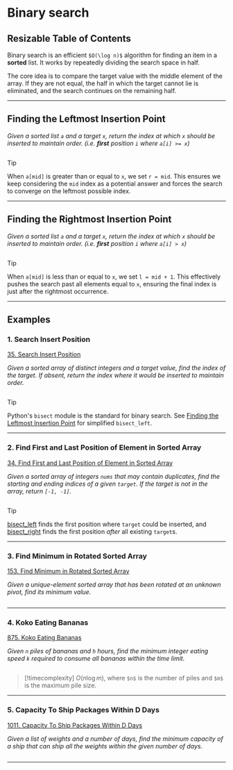 # Binary search

## Resizable Table of Contents

Binary search is an efficient `$O(\log n)$` algorithm for finding an item in a **sorted** list. 
 It works by repeatedly dividing the search space in half.

The core idea is to compare the target value with the middle element of the array.
 If they are not equal, the half in which the target cannot lie is eliminated, 
 and the search continues on the remaining half.

-----

## Finding the Leftmost Insertion Point 

*Given a sorted list `a` and a target `x`, return the index at which `x` should be inserted to maintain order.
(i.e. **first** position `i` where `a[i] >= x`)*

```python file=examples/code/binary_search.py#func:simple_bisect_left 
```

>[!tip] 
>When `a[mid]` is greater than or equal to `x`, we set `r = mid`.
 This ensures we keep considering the `mid` index as a potential answer and forces the search to
  converge on the leftmost possible index.

-----

## Finding the Rightmost Insertion Point 

*Given a sorted list `a` and a target `x`, return the index at which `x` should be inserted to maintain order.
(i.e. **first** position `i` where `a[i] > x`)*

```python file=examples/code/binary_search.py#func:simple_bisect_right
```

>[!tip] 
>When `a[mid]` is less than or equal to `x`, we set `l = mid + 1`.
 This effectively pushes the search past all elements equal to `x`, ensuring the final index is just after the rightmost occurrence.

-----
## Examples


### 1. Search Insert Position

[35. Search Insert Position](https://leetcode.com/problems/search-insert-position/)

*Given a sorted array of distinct integers and a target value, find the index of the target.
If absent, return the index where it would be inserted to maintain order.*

```python file=examples/code/binary_search.py#func:searchInsert
```

  >[!tip] 
  Python's `bisect` module is the standard for binary search.
  See [Finding the Leftmost Insertion Point](#finding-the-leftmost-insertion-point) for simplified `bisect_left`.


-----

### 2. Find First and Last Position of Element in Sorted Array

[34. Find First and Last Position of Element in Sorted Array](https://leetcode.com/problems/find-first-and-last-position-of-element-in-sorted-array/)

*Given a sorted array of integers `nums` that may contain duplicates, 
find the starting and ending indices of a given `target`. If the target is not in the array, return `[-1, -1]`.*

```python file=examples/code/binary_search.py#func:searchRange
```

  >[!tip] 
   [bisect_left](#simple_bisect_left) finds the first position where `target` could be inserted, and
    [bisect_right](#simple_bisect_right) finds the first position *after* all 
  existing `target`s. 


-----

### 3. Find Minimum in Rotated Sorted Array

[153. Find Minimum in Rotated Sorted Array](https://leetcode.com/problems/find-minimum-in-rotated-sorted-array/)

*Given a unique-element sorted array that has been rotated at an unknown pivot, find its minimum value.*

```python file=examples/code/binary_search.py#func:findMin
```



-----

### 4. Koko Eating Bananas

[875. Koko Eating Bananas](https://leetcode.com/problems/koko-eating-bananas/)

*Given `n` piles of bananas and `h` hours, find the minimum integer eating speed `k` required to consume all bananas within the time limit.*

```python file=examples/code/binary_search.py#func:minEatingSpeed
```

 
  >[!timecomplexity] $O(n \log m)$, where `$n$` is the number of piles and `$m$` is the maximum pile size.


-----

### 5. Capacity To Ship Packages Within D Days

[1011. Capacity To Ship Packages Within D Days](https://leetcode.com/problems/capacity-to-ship-packages-within-d-days/)

*Given a list of weights and a number of days, find the minimum capacity of a ship that can ship all the weights within the given number of days.*

```python file=examples/code/binary_search.py#func:shipWithinDays
```



-----